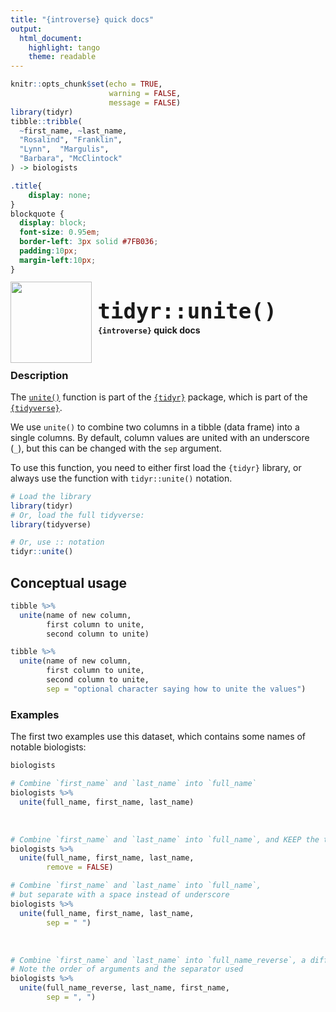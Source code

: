 ```yaml
---
title: "{introverse} quick docs"
output: 
  html_document:
    highlight: tango
    theme: readable
---
```



```r
knitr::opts_chunk$set(echo = TRUE, 
                      warning = FALSE, 
                      message = FALSE)
library(tidyr)
tibble::tribble(
  ~first_name, ~last_name, 
  "Rosalind", "Franklin", 
  "Lynn",  "Margulis",
  "Barbara", "McClintock"
) -> biologists

```

```css
.title{
    display: none;
}
blockquote {
  display: block;
  font-size: 0.95em;
  border-left: 3px solid #7FB036;
  padding:10px;
  margin-left:10px;
}
```

<div>
<br>
 <img src = "logo.png" style = "float:left;height:130px;margin-top:-20px;">
 <span style = "font-weight:bold;font-size:40px;"> 
  &nbsp;<code>tidyr::unite()</code>
 </span>
 <br>
 <b>&nbsp;&nbsp;&nbsp;<code>{introverse}</code> quick docs</b>
</div>
<br>

### Description

The [`unite()`](https://tidyr.tidyverse.org/reference/unite.html) function is part of the [`{tidyr}`](https://tidyr.tidyverse.org/) package, which is part of the [`{tidyverse}`](https://www.tidyverse.org/).


We use `unite()` to combine two columns in a tibble (data frame) into a single columns. By default, column values are united with an underscore (`_`), but this can be changed with the `sep` argument.

<!-- Add the following if the topic is a function that does NOT come with base R, and uncomment/fill in the subsequent multiline HTML comment: -->
To use this function, you need to either first load the `{tidyr}` library, or always use the function with `tidyr::unite()` notation.

```r
# Load the library
library(tidyr)
# Or, load the full tidyverse:
library(tidyverse)

# Or, use :: notation
tidyr::unite()
```


## Conceptual usage 

```r
tibble %>% 
  unite(name of new column, 
        first column to unite, 
        second column to unite)

tibble %>% 
  unite(name of new column, 
        first column to unite, 
        second column to unite, 
        sep = "optional character saying how to unite the values")
```

### Examples

The first two examples use this dataset, which contains some names of notable biologists:

```r
biologists
```

```r
# Combine `first_name` and `last_name` into `full_name`
biologists %>% 
  unite(full_name, first_name, last_name)
```

<br>  <!-- Do not delete the <br>, and make sure to keep the previous and following lines blank. -->

```r
# Combine `first_name` and `last_name` into `full_name`, and KEEP the two originals
biologists %>% 
  unite(full_name, first_name, last_name,
        remove = FALSE)
```

```r
# Combine `first_name` and `last_name` into `full_name`, 
# but separate with a space instead of underscore
biologists %>% 
  unite(full_name, first_name, last_name,
        sep = " ")
```

<br>  <!-- Do not delete the <br>, and make sure to keep the previous and following lines blank. -->

```r
# Combine `first_name` and `last_name` into `full_name_reverse`, a different format
# Note the order of arguments and the separator used
biologists %>% 
  unite(full_name_reverse, last_name, first_name,
        sep = ", ")
```